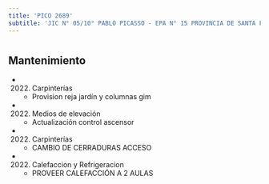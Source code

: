 ```yaml
---
title: 'PICO 2689'
subtitle: 'JIC N° 05/10° PABLO PICASSO - EPA N° 15 PROVINCIA DE SANTA FE - EPC N° 15 PROVINCIA DE SANTA FE'
---
```


#


## Mantenimiento

*  (2022) Carpinterías 
    + Provision reja jardín y columnas gim

*  (2022) Medios de elevación 
    + Actualización control ascensor

*  (2022) Carpinterías 
    + CAMBIO DE CERRADURAS ACCESO

*  (2022) Calefaccion y Refrigeracion 
    + PROVEER CALEFACCIÓN A 2 AULAS



